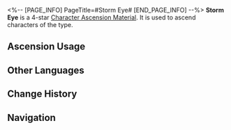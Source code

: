 <%-- [PAGE_INFO]
PageTitle=#Storm Eye#
[END_PAGE_INFO] --%>
{{Item Infobox
|id          = 110405
|image       = Item Storm Eye.png
|type        = Character Ascension Material
|invCategory = Upgrade Materials
|rarity      = 4
|effect      = Arrows belonged to a Stormbringer. Can be used for the Ascension of Wind characters.
|description = Used to belong to a certain Fragmentum monster modeled after a certain kind of Voidrangers. An arrowhead can be barely seen buried in the center of the vortex.
|source1     = [[Stagnant Shadow: Rivet Town]]
|source2     = [[Stagnant Shadow (Rivet Town)]]
|source3     = [[Omni-Synthesizer]] &mdash; Material Exchange
}}
{{Description|''"Those who perish in the Fragmentum shall rise again where they met their demise."''}}
'''Storm Eye''' is a 4-star [[Character Ascension Material]]. It is used to ascend characters of the {{Color|undefined|link=1}} type.

==Ascension Usage==
{{Ascension Usage}}

==Other Languages==
{{Other Languages
|en   = Storm Eye
|zhs  = 暴风之眼
|zht  = 暴風之眼
|ja   = 暴風の眼
|ko   = 폭풍의 눈
|es   = Ojo del vendaval
|fr   = Œil de la tempête
|ru   = Глаз бури
|th   = Storm Eye
|vi   = Mắt Bão Gió
|de   = Sturmauge
|id   = Storm Eye
|pt   = Olho Tempestuoso
}}

==Change History==
{{Change History|2.0}}

==Navigation==
{{Upgrade Material Navbox}}